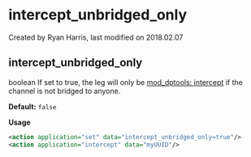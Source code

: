 
# intercept_unbridged_only 

 Created by  Ryan Harris, last modified on 2018.02.07

## intercept_unbridged_only

boolean If set to true, the leg will only be [mod\_dptools: intercept](../FreeSWITCH-Explained/Modules/mod_dptools_1970333.mdx#c) if the channel is not bridged to anyone.

**Default:** `false`

**Usage**

```xml
<action application="set" data="intercept_unbridged_only=true"/>
<action application="intercept" data="myUUID"/>
```



